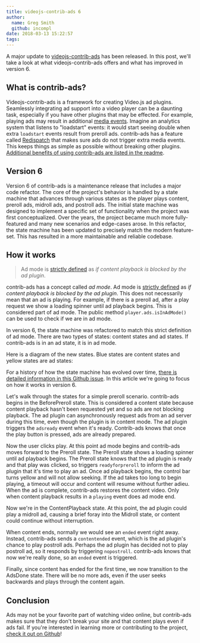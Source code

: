 ```yaml
---
title: videojs-contrib-ads 6
author:
  name: Greg Smith
  github: incompl
date: 2018-03-13 15:22:57
tags:
---
```



A major update to [videojs-contrib-ads](https://github.com/videojs/videojs-contrib-ads/) has been released. In this post, we'll take a look at what videojs-contrib-ads offers and what has improved in version 6.

## What is contrib-ads?

Videojs-contrib-ads is a framework for creating Video.js ad plugins. Seamlessly integrating ad support into a video player can be a daunting task, especially if you have other plugins that may be effected. For example, playing ads may result in additional [media events](https://developer.mozilla.org/en-US/docs/Web/Guide/Events/Media_events). Imagine an analytics system that listens to "loadstart" events: it would start seeing double when extra `loadstart` events result from preroll ads. contrib-ads has a feature called [Redispatch](https://github.com/videojs/videojs-contrib-ads#redispatch) that makes sure ads do not trigger extra media events. This keeps things as simple as possible without breaking other plugins. [Additional benefits of using contrib-ads are listed in the readme](https://github.com/videojs/videojs-contrib-ads#benefits).

## Version 6

Version 6 of contrib-ads is a maintenance release that includes a major code refactor. The core of the project's behavior is handled by a state machine that advances through various states as the player plays content, preroll ads, midroll ads, and postroll ads. The initial state machine was designed to implement a specific set of functionality when the project was first conceptualized. Over the years, the project became much more fully-featured and many new scenarios and edge-cases arose. In this refactor, the state machine has been updated to precisely match the modern feature-set. This has resulted in a more maintainable and reliable codebase.

## How it works

> Ad mode is [strictly defined](https://github.com/videojs/videojs-contrib-ads#ad-mode-definition) as _if content playback is blocked by the ad plugin_.

contrib-ads has a concept called _ad mode_. Ad mode is [strictly defined](https://github.com/videojs/videojs-contrib-ads#ad-mode-definition) as _if content playback is blocked by the ad plugin_. This does not necessarily mean that an ad is playing. For example, if there is a preroll ad, after a play request we show a loading spinner until ad playback begins. This is considered part of ad mode. The public method `player.ads.isInAdMode()` can be used to check if we are in ad mode.

In version 6, the state machine was refactored to match this strict definition of ad mode. There are two types of states: content states and ad states. If contrib-ads is in an ad state, it is in ad mode.

Here is a diagram of the new states. Blue states are content states and yellow states are ad states:

<BlogImage filename="blog/videojs-contrib-ads-6/ad-states.png" alt="Diagram of ad states" />

For a history of how the state machine has evolved over time, [there is detailed information in this Github issue](https://github.com/videojs/videojs-contrib-ads/issues/320). In this article we're going to focus on how it works in version 6.

Let's walk through the states for a simple preroll scenario. contrib-ads begins in the BeforePreroll state. This is considered a content state because content playback hasn't been requested yet and so ads are not blocking playback. The ad plugin can asynchronously request ads from an ad server during this time, even though the plugin is in content mode. The ad plugin triggers the `adsready` event when it's ready. Contrib-ads knows that once the play button is pressed, ads are already prepared.

Now the user clicks play. At this point ad mode begins and contrib-ads moves forward to the Preroll state. The Preroll state shows a loading spinner until ad playback begins. The Preroll state knows that the ad plugin is ready and that play was clicked, so triggers `readyforpreroll` to inform the ad plugin that it's time to play an ad. Once ad playback begins, the control bar turns yellow and will not allow seeking. If the ad takes too long to begin playing, a timeout will occur and content will resume without further adieu. When the ad is complete, contrib-ads restores the content video. Only when content playback results in a `playing` event does ad mode end.

Now we're in the ContentPlayback state. At this point, the ad plugin could play a midroll ad, causing a brief foray into the Midroll state, or content could continue without interruption.

When content ends, normally we would see an `ended` event right away. Instead, contrib-ads sends a `contentended` event, which is the ad plugin's chance to play postroll ads. Perhaps the ad plugin has decided not to play postroll ad, so it responds by triggering `nopostroll`. contrib-ads knows that now we're really done, so an `ended` event is triggered.

Finally, since content has ended for the first time, we now transition to the AdsDone state. There will be no more ads, even if the user seeks backwards and plays through the content again.

## Conclusion

Ads may not be your favorite part of watching video online, but contrib-ads makes sure that they don't break your site and that content plays even if ads fail. If you're interested in learning more or contributing to the project, [check it out on Github](https://github.com/videojs/videojs-contrib-ads)!
